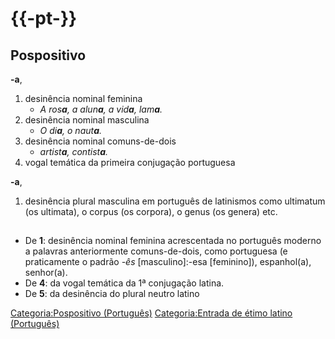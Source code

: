 ={{-pt-}}=
{{ver também/a}}
==Pospositivo==
{{flex.pt|0s=a|0p=as}}
'''-a''',
# desinência nominal feminina
#* ''A ros'''a''', a alun'''a''', a vid'''a''', lam'''a'''.''
# desinência nominal masculina
#* ''O di'''a''', o naut'''a'''.''
# desinência nominal comuns-de-dois
#* ''artist'''a''', contist'''a'''.'' 
# vogal temática da primeira conjugação portuguesa
{{flex.pt|0s=-|0p=a}}
'''-a''',
# {{cont|5}} desinência plural masculina em português de latinismos como ultimatum (os ultimata), o corpus (os corpora), o genus (os genera) etc.

=={{etimologia|pt}}==
* De '''1''': desinência nominal feminina acrescentada no português moderno a palavras anteriormente comuns-de-dois, como portuguesa (e praticamente o padrão ''-ês'' [masculino]:-esa [feminino]), espanhol(a), senhor(a).
* De '''4''': da vogal temática da 1ª conjugação latina.
* De '''5''': da desinência do plural neutro latino

[[Categoria:Pospositivo (Português)]]
[[Categoria:Entrada de étimo latino (Português)]]

